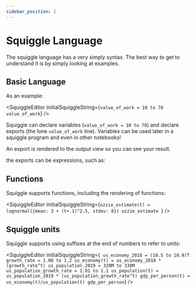 ```yaml
---
sidebar_position: 2
---
```



# Squiggle Language

The squiggle language has a very simply syntax. The best way to get to understand
it is by simply looking at examples.


## Basic Language 

As an example:

<SquiggleEditor initialSquiggleString={`value_of_work = 10 to 70
value_of_work`} />

Squiggle can declare variables (`value_of_work = 10 to 70`) and declare exports
(the lone `value_of_work` line). Variables can be used later in a squiggle program
and even in other notebooks! 

An export is rendered to the output view so you can see your result.

the exports can be expressions, such as:

<SquiggleEditor initialSquiggleString="normal(0,1)" />

## Functions

Squiggle supports functions, including the rendering of functions:

<SquiggleEditor initialSquiggleString={`ozzie_estimate(t) = lognormal({mean: 3 + (t+.1)^2.5, stdev: 8})
ozzie_estimate
`} />

## Squiggle units

Squiggle supports using suffixes at the end of numbers to refer to units:

<SquiggleEditor initialSquiggleString={`
us_economy_2018 = (10.5 to 10.9)T
growth_rate = 1.08 to 1.2
us_economy(t) = us_economy_2018 * (growth_rate^t)
us_population_2019 = 320M to 330M
us_population_growth_rate = 1.01 to 1.1
us_population(t) = us_population_2019 * (us_population_growth_rate^t)
gdp_per_person(t) = us_economy(t)/us_population(t)
gdp_per_person`} />

